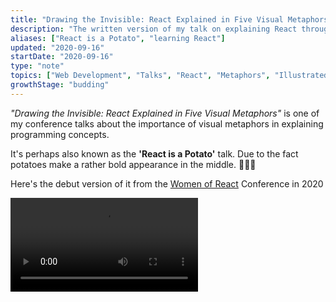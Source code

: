 ```yaml
---
title: "Drawing the Invisible: React Explained in Five Visual Metaphors"
description: "The written version of my talk on explaining React through visual metaphors"
aliases: ["React is a Potato", "learning React"]
updated: "2020-09-16"
startDate: "2020-09-16"
type: "note"
topics: ["Web Development", "Talks", "React", "Metaphors", "Illustrated Notes"]
growthStage: "budding"
---
```


_"Drawing the Invisible: React Explained in Five Visual Metaphors"_ is one of my conference talks about the importance of visual metaphors in explaining programming concepts.

It's perhaps also known as the **'React is a Potato'** talk. Due to the fact potatoes make a rather bold appearance in the middle. <span>🥔</span><span>🥔</span><span>🥔</span>

Here's the debut version of it from the [Women of React](https://womenofreact.com/) Conference in <YearsAgo>2020</YearsAgo>

<Video src="https://www.youtube.com/embed/MQGe9zxlRdk" />

<Spacer size="small" />

I've since recorded an expanded version you can [watch on egghead](https://egghead.io/talks/javascript-drawing-the-invisible-react-explained-in-five-visual-metaphors/). I've also expanded many of these ideas in my newer talk [[A Picture Worth a Thousand Programmes]]

<Center>

## The Slides

</Center>

<BasicImage
  width="900px"
  alt=""
  src="https://res.cloudinary.com/dg3gyk0gu/image/upload/c_scale,w_960/v1593532709/maggieappleton.com/notes/react-potato-slides/react-metaphors01.png"
/>

<BasicImage
  width="900px"
  src="https://res.cloudinary.com/dg3gyk0gu/image/upload/c_scale,w_960/v1593532728/maggieappleton.com/notes/react-potato-slides/react-metaphors12.png"
/>

<BasicImage
  width="900px"
  src="https://res.cloudinary.com/dg3gyk0gu/image/upload/c_scale,w_960/v1593532757/maggieappleton.com/notes/react-potato-slides/react-metaphors18.png"
/>

<BasicImage
  width="900px"
  src="https://res.cloudinary.com/dg3gyk0gu/image/upload/c_scale,w_960/v1593532760/maggieappleton.com/notes/react-potato-slides/react-metaphors19.png"
/>

<BasicImage
  width="900px"
  src="https://res.cloudinary.com/dg3gyk0gu/image/upload/c_scale,w_960/v1593532792/maggieappleton.com/notes/react-potato-slides/react-metaphors26.png"
/>

<BasicImage
  width="900px"
  src="https://res.cloudinary.com/dg3gyk0gu/image/upload/c_scale,w_960/v1593532801/maggieappleton.com/notes/react-potato-slides/react-metaphors29.png"
/>

<BasicImage
  width="900px"
  src="https://res.cloudinary.com/dg3gyk0gu/image/upload/c_scale,w_960/v1593532815/maggieappleton.com/notes/react-potato-slides/react-metaphors34.png"
/>

<BasicImage
  width="900px"
  src="https://res.cloudinary.com/dg3gyk0gu/image/upload/c_scale,w_960/v1593532817/maggieappleton.com/notes/react-potato-slides/react-metaphors35.png"
/>

<BasicImage
  width="900px"
  src="https://res.cloudinary.com/dg3gyk0gu/image/upload/c_scale,w_960/v1593537413/maggieappleton.com/notes/react-potato-slides/react-metaphors42.png"
/>

<BasicImage
  width="900px"
  src="https://res.cloudinary.com/dg3gyk0gu/image/upload/c_scale,w_960/v1593537417/maggieappleton.com/notes/react-potato-slides/react-metaphors43.png"
/>

<BasicImage
  width="900px"
  src="https://res.cloudinary.com/dg3gyk0gu/image/upload/c_scale,w_960/v1593537425/maggieappleton.com/notes/react-potato-slides/react-metaphors47.png"
/>

<BasicImage
  width="900px"
  src="https://res.cloudinary.com/dg3gyk0gu/image/upload/c_scale,w_960/v1593537443/maggieappleton.com/notes/react-potato-slides/react-metaphors54.png"
/>

<BasicImage
  width="900px"
  src="https://res.cloudinary.com/dg3gyk0gu/image/upload/c_scale,w_960/v1593537448/maggieappleton.com/notes/react-potato-slides/react-metaphors58.png"
/>

<BasicImage
  width="900px"
  src="https://res.cloudinary.com/dg3gyk0gu/image/upload/c_scale,w_960/v1593537452/maggieappleton.com/notes/react-potato-slides/react-metaphors57.png"
/>

<BasicImage
  width="900px"
  src="https://res.cloudinary.com/dg3gyk0gu/image/upload/c_scale,w_960/v1593537463/maggieappleton.com/notes/react-potato-slides/react-metaphors62.png"
/>

<BasicImage
  width="900px"
  src="https://res.cloudinary.com/dg3gyk0gu/image/upload/c_scale,w_960/v1593537471/maggieappleton.com/notes/react-potato-slides/react-metaphors69.png"
/>

<BasicImage
  width="900px"
  src="https://res.cloudinary.com/dg3gyk0gu/image/upload/c_scale,w_960/v1593537485/maggieappleton.com/notes/react-potato-slides/react-metaphors71.png"
/>

<BasicImage
  width="900px"
  src="https://res.cloudinary.com/dg3gyk0gu/image/upload/c_scale,w_960/v1593537481/maggieappleton.com/notes/react-potato-slides/react-metaphors73.png"
/>

<BasicImage
  width="900px"
  src="https://res.cloudinary.com/dg3gyk0gu/image/upload/c_scale,w_960/v1593537479/maggieappleton.com/notes/react-potato-slides/react-metaphors75.png"
/>

<BasicImage
  width="900px"
  src="https://res.cloudinary.com/dg3gyk0gu/image/upload/c_scale,w_960/v1593537490/maggieappleton.com/notes/react-potato-slides/react-metaphors77.png"
/>

<BasicImage
  width="900px"
  src="https://res.cloudinary.com/dg3gyk0gu/image/upload/c_scale,w_960/v1593537499/maggieappleton.com/notes/react-potato-slides/react-metaphors79.png"
/>

<BasicImage
  width="900px"
  src="https://res.cloudinary.com/dg3gyk0gu/image/upload/c_scale,w_960/v1593537502/maggieappleton.com/notes/react-potato-slides/react-metaphors80.png"
/>
